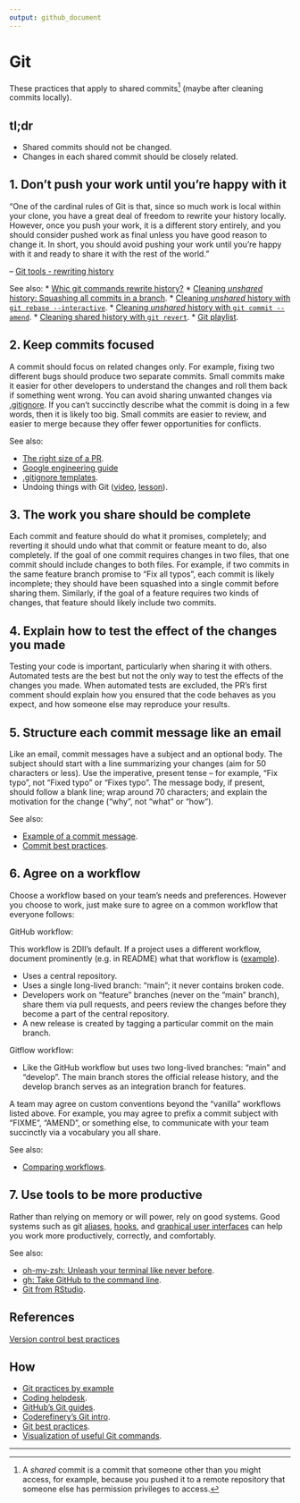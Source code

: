 ```yaml
---
output: github_document
---
```


# Git

These practices that apply to shared commits^[A _shared_ commit is a commit that
someone other than you might access, for example, because you pushed it to a
remote repository that someone else has permission privileges to access.] (maybe
after cleaning commits locally).

## tl;dr

* Shared commits should not be changed.
* Changes in each shared commit should be closely related.

## 1. Don't push your work until you’re happy with it

"One of the cardinal rules of Git is that, since so much work is local within
your clone, you have a great deal of freedom to rewrite your history locally.
However, once you push your work, it is a different story entirely, and you
should consider pushed work as final unless you have good reason to change it.
In short, you should avoid pushing your work until you’re happy with it and
ready to share it with the rest of the world."

-- [Git tools - rewriting history](https://git-scm.com/book/en/v2/Git-Tools-Rewriting-History)

See also:
* [Whic git commands rewrite history?]([Git tools - rewriting history](https://git-scm.com/book/en/v2/Git-Tools-Rewriting-History))
* [Cleaning _unshared_ history: Squashing all commits in a branch](https://youtu.be/08dhy3Zoob4).
* [Cleaning _unshared_ history with `git rebase --interactive`](https://youtu.be/cMI8p1XhMzA).
* [Cleaning _unshared_ history with `git commit --amend`](https://youtu.be/539pfVfr7OI).
* [Cleaning shared history with `git revert`](https://youtu.be/A8Ld6iDqc3w).
* [Git playlist](https://www.youtube.com/playlist?list=PLvgdJdJDL-AOHkwiaMvYhPKVjiD9vzZIo).

## 2. Keep commits focused

A commit should focus on related changes only. For example, fixing two different
bugs should produce two separate commits. Small commits make it easier for other
developers to understand the changes and roll them back if something went wrong.
You can avoid sharing unwanted changes via [.gitignore](
https://git-scm.com/docs/gitignore). If you can't succinctly describe what the
commit is doing in a few words, then it is likely too big. Small commits are
easier to review, and easier to merge because they offer fewer opportunities for
conflicts.

See also:

* [The right size of a PR](https://github.com/2DegreesInvesting/practices/discussions/3).
* [Google engineering guide](https://google.github.io/eng-practices/review/developer/small-cls.html)
* [.gitignore templates](https://github.com/github/gitignore).
* Undoing things with Git ([video](https://youtu.be/dZOfEF19yDk),
[lesson](https://coderefinery.github.io/git-intro/05-undoing)).

## 3. The work you share should be complete

Each commit and feature should do what it promises, completely; and reverting it
should undo what that commit or feature meant to do, also completely. If the
goal of one commit requires changes in two files, that one commit should include
changes to both files. For example, if two commits in the same feature branch
promise to "Fix all typos", each commit is likely incomplete; they should have
been squashed into a single commit before sharing them. Similarly, if the goal
of a feature requires two kinds of changes, that feature should likely include
two commits.

## 4. Explain how to test the effect of the changes you made

Testing your code is important, particularly when sharing it with
others. Automated tests are the best but not the only way to test the effects
of the changes you made. When automated tests are excluded, the PR's first
comment should explain how you ensured that the code behaves as you expect,
and how someone else may reproduce your results.

## 5. Structure each commit message like an email

Like an email, commit messages have a subject and an optional body. The subject
should start with a line summarizing your changes (aim for 50 characters or
less). Use the imperative, present tense -- for example, "Fix typo",
not "Fixed typo" or "Fixes typo". The message body, if present,
should follow a blank line; wrap around 70 characters; and explain the
motivation for the change ("why", not "what" or "how").

See also:

* [Example of a commit message](https://github.com/2DegreesInvesting/resources/issues/74).
* [Commit best practices](https://r-pkgs.org/git.html#commit-best-practices).

## 6. Agree on a workflow

Choose a workflow based on your team's needs and preferences. However you
choose to work, just make sure to agree on a common workflow that everyone
follows:

GitHub workflow:

This workflow is 2DII's default. If a project uses a different
workflow, document prominently (e.g. in README) what that workflow is
([example](https://github.com/github/gitignore#contributing-workflow)).

* Uses a central repository. 
* Uses a single long-lived branch: "main"; it never contains broken code.
* Developers work on "feature" branches (never on the "main" branch), share
them via pull requests, and peers review the changes before they become a
part of the central repository.
* A new release is created by tagging a particular commit on the main branch.

Gitflow workflow:

* Like the GitHub workflow but uses two long-lived branches: "main"
and "develop". The main branch stores the official release history,
and the develop branch serves as an integration branch for features.

A team may agree on custom conventions beyond the "vanilla" workflows listed
above. For example, you may agree to prefix a commit subject with "FIXME",
"AMEND", or something else, to communicate with your team succinctly via a
vocabulary you all share.

See also: 

* [Comparing workflows](https://www.atlassian.com/git/tutorials/comparing-workflows).

## 7. Use tools to be more productive

Rather than relying on memory or will power, rely on good systems. Good systems
such as git [aliases](https://git-scm.com/book/en/v2/Git-Basics-Git-Aliases),
[hooks](https://git-scm.com/book/en/v2/Customizing-Git-Git-Hooks), and
[graphical user interfaces](https://happygitwithr.com/git-client.html) can help
you work more productively, correctly, and comfortably.

See also:

* [oh-my-zsh: Unleash your terminal like never before](https://ohmyz.sh/).
* [gh: Take GitHub to the command line](https://cli.github.com/).
* [Git from RStudio](https://rstudio.com/resources/webinars/managing-part-2-github-and-rstudio/).

## References

[Version control best practices](https://www.git-tower.com/blog/version-control-best-practices/)

## How

* [Git practices by example](TODO)
* [Coding helpdesk](https://github.com/2DegreesInvesting/coding-helpdesk#coding-helpdesk).
* [GitHub's Git guides](https://github.com/git-guides/).
* [Coderefinery's Git intro](https://coderefinery.github.io/git-intro/).
* [Git best practices](https://bit.ly/book-git-in-practice). 
* [Visualization of useful Git commands](https://dev.to/lydiahallie/cs-visualized-useful-git-commands-37p1).

---

